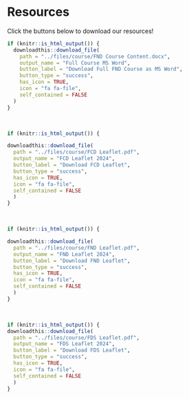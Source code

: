 
# Resources {.unnumbered}

Click the buttons below to download our resources!

```r
if (knitr::is_html_output()) {
  downloadthis::download_file(
    path = "../files/course/FND Course Content.docx",
    output_name = "Full Course MS Word",
    button_label = "Download Full FND Course as MS Word",
    button_type = "success",
    has_icon = TRUE,
    icon = "fa fa-file",
    self_contained = FALSE
  )
}

```


<br>
  
```r
if (knitr::is_html_output()) {

downloadthis::download_file(
  path = "../files/course/FCD Leaflet.pdf",
  output_name = "FCD Leaflet 2024",
  button_label = "Download FCD Leaflet",
  button_type = "success",
  has_icon = TRUE,
  icon = "fa fa-file",
  self_contained = FALSE
  )
}

```
<br>
  
```r
if (knitr::is_html_output()) {

downloadthis::download_file(
  path = "../files/course/FND Leaflet.pdf",
  output_name = "FND Leaflet 2024",
  button_label = "Download FND Leaflet",
  button_type = "success",
  has_icon = TRUE,
  icon = "fa fa-file",
  self_contained = FALSE
  )
}
```
<br>
  
```r
if (knitr::is_html_output()) {
downloadthis::download_file(
  path = "../files/course/FDS Leaflet.pdf",
  output_name = "FDS Leaflet 2024",
  button_label = "Download FDS Leaflet",
  button_type = "success",
  has_icon = TRUE,
  icon = "fa fa-file",
  self_contained = FALSE
  )
}
```
<br>
  
